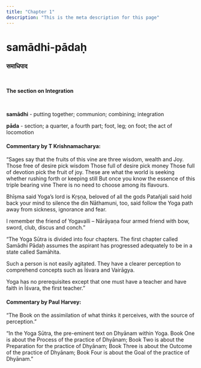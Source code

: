 ```yaml
---
title: "Chapter 1"
description: "This is the meta description for this page"
---
```


# samādhi-pādaḥ

### समाधिपाद

<br />

**The section on Integration**

<br />

**samādhi** - putting together; communion; combining; integration <br />

**pāda** - section; a quarter, a fourth part; foot, leg; on foot; the act of locomotion <br />

#### Commentary by T Krishnamacharya:

“Sages say that the fruits of this vine are three
wisdom, wealth and Joy.
Those free of desire pick wisdom
Those full of desire pick money
Those full of devotion pick the fruit of joy.
These are what the world is seeking
whether rushing forth or keeping still
But once you know the essence
of this triple bearing vine
There is no need to choose among its flavours.

Bhīṣma said Yoga’s lord is Kṛṣṇa,
beloved of all the gods
Patañjali said hold back your mind to silence the din
Nāthamuni, too, said follow the Yoga path
away from sickness, ignorance and fear.

I remember the friend of Yogavalli – Nārāyaṇa
four armed friend with bow, sword, club, discus and conch.”

“The Yoga Sūtra is divided into four chapters.
The first chapter called Samādhi Pādaḥ assumes the aspirant has progressed adequately to be in a state called Samāhita.

Such a person is not easily agitated. They have a clearer perception to comprehend concepts such as Īśvara and Vairāgya.

Yoga has no prerequisites except that one must have a teacher
and have faith in Īśvara, the first teacher.”

#### Commentary by Paul Harvey:

“The Book on the assimilation of what thinks it perceives,
with the source of perception.”

“In the Yoga Sūtra, the pre-eminent text on Dhyānam within Yoga.
Book One is about the Process of the practice of Dhyānam;
Book Two is about the Preparation for the practice of Dhyānam;
Book Three is about the Outcome of the practice of Dhyānam;
Book Four is about the Goal of the practice of Dhyānam.”
